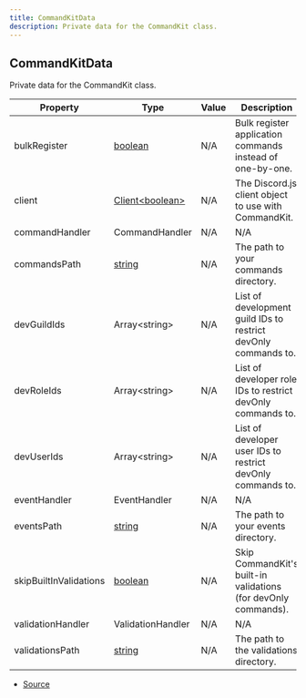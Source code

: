```yaml
---
title: CommandKitData
description: Private data for the CommandKit class.
---
```


## CommandKitData

Private data for the CommandKit class.

| Property | Type | Value | Description |
| ----------- | ----------- | ----------- | ----------- |
| bulkRegister | [boolean](https://developer.mozilla.org/en-US/docs/Web/JavaScript/Reference/Global_Objects/Boolean) | N/A | Bulk register application commands instead of one-by-one. |
| client | [Client\<boolean>](https://discord.js.org/docs/packages/discord.js/main/Client:Class) | N/A | The Discord.js client object to use with CommandKit. |
| commandHandler | CommandHandler | N/A | N/A |
| commandsPath | [string](https://developer.mozilla.org/en-US/docs/Web/JavaScript/Reference/Global_Objects/String) | N/A | The path to your commands directory. |
| devGuildIds | Array\<string> | N/A | List of development guild IDs to restrict devOnly commands to. |
| devRoleIds | Array\<string> | N/A | List of developer role IDs to restrict devOnly commands to. |
| devUserIds | Array\<string> | N/A | List of developer user IDs to restrict devOnly commands to. |
| eventHandler | EventHandler | N/A | N/A |
| eventsPath | [string](https://developer.mozilla.org/en-US/docs/Web/JavaScript/Reference/Global_Objects/String) | N/A | The path to your events directory. |
| skipBuiltInValidations | [boolean](https://developer.mozilla.org/en-US/docs/Web/JavaScript/Reference/Global_Objects/Boolean) | N/A | Skip CommandKit's built-in validations (for devOnly commands). |
| validationHandler | ValidationHandler | N/A | N/A |
| validationsPath | [string](https://developer.mozilla.org/en-US/docs/Web/JavaScript/Reference/Global_Objects/String) | N/A | The path to the validations directory. |


- [Source](https://github.com/underctrl-io/commandkit/blob/6e189b13079ad78949d9ad2ddda0cbfd45677e1d/packages/commandkit/src/types.ts#L62)